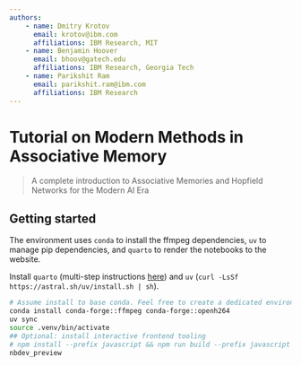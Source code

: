 ```yaml
---
authors: 
    - name: Dmitry Krotov
      email: krotov@ibm.com
      affiliations: IBM Research, MIT
    - name: Benjamin Hoover
      email: bhoov@gatech.edu
      affiliations: IBM Research, Georgia Tech
    - name: Parikshit Ram
      email: parikshit.ram@ibm.com
      affiliations: IBM Research
---
```


# Tutorial on Modern Methods in Associative Memory
> A complete introduction to Associative Memories and Hopfield Networks for the Modern AI Era

## Getting started

The environment uses `conda` to install the ffmpeg dependencies, `uv` to manage pip dependencies, and `quarto` to render the notebooks to the website.

Install `quarto` (multi-step instructions [here](https://docs.posit.co/resources/install-quarto.html)) and `uv` (`curl -LsSf https://astral.sh/uv/install.sh | sh`). 

<!-- If you want to develop the interactive frontend, also install `nodejs` and `npm`. -->

```sh
# Assume install to base conda. Feel free to create a dedicated environment.
conda install conda-forge::ffmpeg conda-forge::openh264 
uv sync
source .venv/bin/activate
## Optional: install interactive frontend tooling
# npm install --prefix javascript && npm run build --prefix javascript 
nbdev_preview
```
